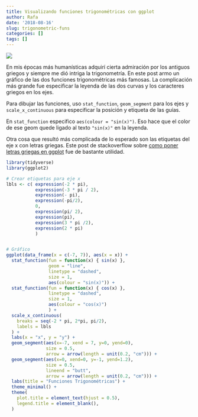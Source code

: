 ```yaml
---
title: Visualizando funciones trigonométricas con ggplot
author: Rafa
date: '2018-08-16'
slug: trigonometric-funs
categories: []
tags: []
---
```

![](/post/2018-08-16-trigonometric-funs_files/Raffaello_Sanzio_Raphael_RAS020.jpg)

En mis épocas más humanísticas adquirí cierta admiración por los antiguos griegos y siempre me dió intriga la trigonometría. En este post armo un gráfico de las dos funciones trigonométricas más famosas. La complicación más grande fue especificar la leyenda de las dos curvas y los caracteres griegos en los ejes.

Para dibujar las funciones, uso `stat_function`, `geom_segment` para los ejes y `scale_x_continuous` para especificar la posición y etiqueta de las guías.

En `stat_function` especifico `aes(colour = "sin(x)")`. Eso hace que el color de ese geom quede ligado al texto `"sin(x)"` en la leyenda.

Otra cosa que resultó más complicada de lo esperado son las etiquetas del eje x con letras griegas. Este post de stackoverflow sobre [como poner letras griegas en ggplot](https://stackoverflow.com/questions/5293715/how-to-use-greek-symbols-in-ggplot2) fue de bastante utilidad.


```r
library(tidyverse)
library(ggplot2)

# Crear etiquetas para eje x
lbls <- c( expression(-2 * pi),
           expression(-3 * pi / 2),
           expression(- pi),
           expression(-pi/2),
           0,
           expression(pi/ 2),
           expression(pi),
           expression(3 * pi /2),
           expression(2 * pi)
           )


# Gráfico
ggplot(data_frame(x = c(-7, 7)), aes(x = x)) +
  stat_function(fun = function(x) { sin(x) }, 
                geom = "line", 
                linetype = "dashed", 
                size = 1,
                aes(colour = "sin(x)")) +
  stat_function(fun = function(x) { cos(x) },
                linetype = "dashed",
                size = 1,
                aes(colour = "cos(x)")
                ) +
  scale_x_continuous(
    breaks = seq(-2 * pi, 2*pi, pi/2),
    labels = lbls
  ) + 
  labs(x = "x", y = "y") + 
  geom_segment(aes(x=-7, xend = 7, y=0, yend=0), 
               size = 0.5,
               arrow = arrow(length = unit(0.2, "cm"))) + 
  geom_segment(aes(x=0, xend=0, y=-1, yend=1.2),
               size = 0.5,
               lineend = "butt",
               arrow = arrow(length = unit(0.2, "cm"))) + 
  labs(title = "Funciones Trigonométricas") + 
  theme_minimal() + 
  theme(
    plot.title = element_text(hjust = 0.5),
    legend.title = element_blank(),
  ) 
```
 
 